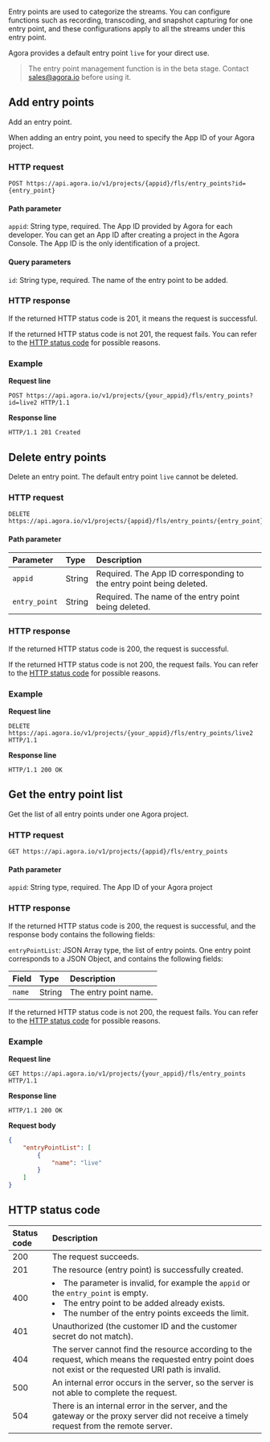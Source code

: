 
Entry points are used to categorize the streams. You can configure functions such as recording, transcoding, and snapshot capturing for one entry point, and these configurations apply to all the streams under this entry point.

Agora provides a default entry point `live` for your direct use.

> The entry point management function is in the beta stage. Contact sales@agora.io before using it.

## Add entry points

Add an entry point.

When adding an entry point, you need to specify the App ID of your Agora project.

### HTTP request

```http
POST https://api.agora.io/v1/projects/{appid}/fls/entry_points?id={entry_point}
```

#### Path parameter

`appid`: String type, required. The App ID provided by Agora for each developer. You can get an App ID after creating a project in the Agora Console. The App ID is the only identification of a project.

#### Query parameters

`id`: String type, required. The name of the entry point to be added.

### HTTP response

If the returned HTTP status code is 201, it means the request is successful.

If the returned HTTP status code is not 201, the request fails. You can refer to the [HTTP status code](#http-code) for possible reasons.

### Example

**Request line**

```http
POST https://api.agora.io/v1/projects/{your_appid}/fls/entry_points?id=live2 HTTP/1.1
```

**Response line**

```http
HTTP/1.1 201 Created
```

## Delete entry points

Delete an entry point. The default entry point `live` cannot be deleted.

### HTTP request

```http
DELETE https://api.agora.io/v1/projects/{appid}/fls/entry_points/{entry_point}
```

#### Path parameter

| Parameter | Type | Description |
|:------|:------|:------|
| `appid` | String | Required. The App ID corresponding to the entry point being deleted. |
| `entry_point` | String | Required. The name of the entry point being deleted. |

### HTTP response

If the returned HTTP status code is 200, the request is successful.

If the returned HTTP status code is not 200, the request fails. You can refer to the [HTTP status code](#http-code) for possible reasons.

### Example

**Request line**

```http
DELETE https://api.agora.io/v1/projects/{your_appid}/fls/entry_points/live2 HTTP/1.1
```

**Response line**

```http
HTTP/1.1 200 OK
```

## Get the entry point list

Get the list of all entry points under one Agora project.

### HTTP request

```http
GET https://api.agora.io/v1/projects/{appid}/fls/entry_points
```

#### Path parameter

`appid`: String type, required. The App ID of your Agora project

### HTTP response

If the returned HTTP status code is 200, the request is successful, and the response body contains the following fields:

`entryPointList`: JSON Array type, the list of entry points. One entry point corresponds to a JSON Object, and contains the following fields:

| Field | Type | Description |
|:------|:------|:------|
| `name` | String | The entry point name. |

If the returned HTTP status code is not 200, the request fails. You can refer to the [HTTP status code](#http-code) for possible reasons.

### Example

**Request line**

```http
GET https://api.agora.io/v1/projects/{your_appid}/fls/entry_points HTTP/1.1
```

**Response line**

```http
HTTP/1.1 200 OK
```

**Request body**

```json
{
    "entryPointList": [
        {
            "name": "live"
        }
    ]
}
```

<a name="http-code"></a>
## HTTP status code

| Status code | Description |
| :----- | :----------------------------------------------------------- |
| 200 | The request succeeds. |
| 201 | The resource (entry point) is successfully created. |
| 400 | <li>The parameter is invalid, for example the `appid` or the `entry_point` is empty.</li><li>The entry point to be added already exists.</li><li>The number of the entry points exceeds the limit.</li> |
| 401 | Unauthorized (the customer ID and the customer secret do not match). |
| 404 | The server cannot find the resource according to the request, which means the requested entry point does not exist or the requested URI path is invalid. |
| 500 | An internal error occurs in the server, so the server is not able to complete the request. |
| 504 | There is an internal error in the server, and the gateway or the proxy server did not receive a timely request from the remote server. |
